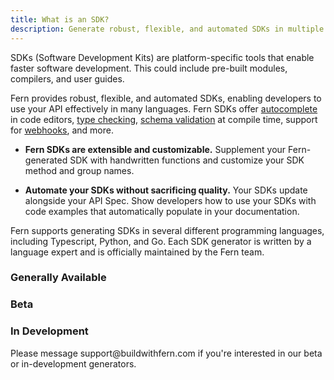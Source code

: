 ---
title: What is an SDK?
description: Generate robust, flexible, and automated SDKs in multiple programming languages.
---

<Info>
SDKs (Software Development Kits) are platform-specific tools that 
enable faster software development. This could include pre-built modules, compilers, and
user guides. 
</Info>

Fern provides robust, flexible, and automated SDKs, enabling developers to use 
your API effectively in many languages. Fern SDKs offer [autocomplete](/learn/sdks/features/strongly-typed) in 
code editors, [type checking](/learn/sdks/features/strongly-typed), [schema validation](/learn/sdks/features/schema-validation) at compile time, support for [webhooks](/learn/sdks/features/webhook-signature-verification), and more. 

- **Fern SDKs are extensible and customizable.** Supplement your Fern-generated SDK with
handwritten functions and customize your SDK method and group names.

- **Automate your SDKs without sacrificing quality.** Your SDKs update alongside your API Spec. 
Show developers how to use your SDKs with code examples that automatically populate in your 
documentation.

Fern supports generating SDKs in several different programming languages, including 
Typescript, Python, and Go. Each SDK generator is written by a language expert and 
is officially maintained by the Fern team. 

### Generally Available

<CardGroup cols={3}>
  <Card
    title="TypeScript"
    icon="brands node-js"
  />
  <Card
    title="Python"
    icon="brands python"
  />
  <Card
    title="Go"
    icon="brands golang"
  />
  <Card
    title=".Net"
    icon="brands microsoft"
  />
  <Card
    title="Java"
    icon="brands java"
  />
  <Card
    title="Ruby"
    icon="gem"
  />
</CardGroup>

### Beta

<CardGroup cols={3}>
  <Card
    title="Terraform"
    icon="cloud"
  />
  <Card
    title="PHP"
    icon="brands php"
  />
</CardGroup>

### In Development

<CardGroup cols={3}>
  <Card
    title="Swift"
    icon="brands swift"
  />
  <Card
    title="Rust"
    icon="brands rust"
  />
  <Card
    title="CLI"
    icon="terminal"
  />
</CardGroup>


<Warning title='Get early access'>
  Please message support@buildwithfern.com if you're interested in our 
  beta or in-development generators.
</Warning>